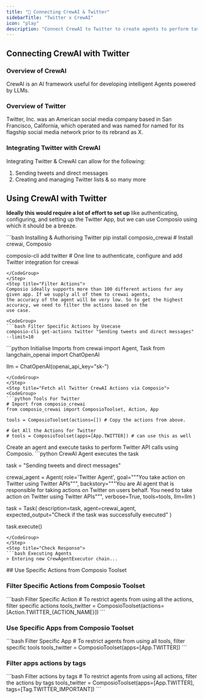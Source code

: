 ```yaml
---
title: "🚀 Connecting CrewAI & Twitter"
sidebarTitle: "Twitter x CrewAI"
icon: "play"
description: "Connect CrewAI to Twitter to create agents to perform tasks using natural language"
---
```


## Connecting CrewAI with Twitter

### Overview of CrewAI

CrewAI is an AI framework useful for developing intelligent Agents powered by LLMs.

### Overview of Twitter

Twitter, Inc. was an American social media company based in San Francisco, California, which operated and was named for named for its flagship social media network prior to its rebrand as X.

### Integrating Twitter with CrewAI

Integrating Twitter & CrewAI can allow for the following:

1. Sending tweets and direct messages
2. Creating and managing Twitter lists
& so many more

## Using CrewAI with Twitter

<Steps>
<Step title="Setting Up the Environment">

**Ideally this would require a lot of effort to set up** like authenticating, configuring, and setting up the Twitter App, but we can use Composio using which it should be a breeze.

<CodeGroup>
```bash Installing & Authorising Twitter
pip install composio_crewai # Install crewai, Composio 

composio-cli add twitter # One line to authenticate, configure and add Twitter integration for crewai
```
</CodeGroup>
</Step>
<Step title="Filter Actions">
Composio ideally supports more than 100 different actions for any given app. If we supply all of them to crewai agents, 
the accuracy of the agent will be very low. So to get the highest accuracy, we need to filter the actions based on the 
use case.

<CodeGroup>
```bash Filter Specific Actions by Usecase
composio-cli get-actions twitter "Sending tweets and direct messages" --limit=10
```
</CodeGroup>

</Step>
<Step title="Import Base Packages">

<CodeGroup>
```python Initialise Imports
from crewai import Agent, Task
from langchain_openai import ChatOpenAI

llm = ChatOpenAI(openai_api_key="sk-<OPENAI KEY>")
```
</CodeGroup>
</Step>
<Step title="Fetch all Twitter CrewAI Actions via Composio">
<CodeGroup>
```python Tools For Twitter
# Import from composio_crewai
from composio_crewai import ComposioToolset, Action, App

tools = ComposioToolset(actions=[]) # Copy the actions from above. 

# Get All the Actions for Twitter
# tools = ComposioToolset(apps=[App.TWITTER]) # can use this as well
```
</CodeGroup>
</Step>
<Step title="Execute the Agent">
Create an agent and execute tasks to perform Twitter API calls using Composio. 
<CodeGroup>
```python CrewAI Agent executes the task

task = "Sending tweets and direct messages"

crewai_agent = Agent(
    role='Twitter Agent',
    goal="""You take action on Twitter using Twitter APIs""",
    backstory="""You are AI agent that is responsible for taking actions on Twitter on users behalf. You need to take action on Twitter using Twitter APIs""",
    verbose=True,
    tools=tools,
    llm=llm
)

task = Task(
    description=task,
    agent=crewai_agent,
    expected_output="Check if the task was successfully executed"
)

task.execute()
```
</CodeGroup>
</Step>
<Step title="Check Response">
```bash Executing Agents
> Entering new CrewAgentExecutor chain...
```
</Step>
</Steps>
## Use Specific Actions from Composio Toolset

### Filter Specific Actions from Composio Toolset

<CodeGroup>
```bash Filter Specific Action
# To restrict agents from using all the actions, filter specific actions
tools_twitter = ComposioToolset(actions=[Action.TWITTER_{ACTION_NAME}])
```
</CodeGroup>

### Use Specific Apps from Composio Toolset
<CodeGroup>
```bash Filter Specific App
# To restrict agents from using all tools, filter specific tools
tools_twitter = ComposioToolset(apps=[App.TWITTER])
```
</CodeGroup>

### Filter apps actions by tags 
<CodeGroup>
```bash Filter actions by tags
# To restrict agents from using all actions, filter the actions by tags
tools_twitter = ComposioToolset(apps=[App.TWITTER], tags=[Tag.TWITTER_IMPORTANT])
```
</CodeGroup>